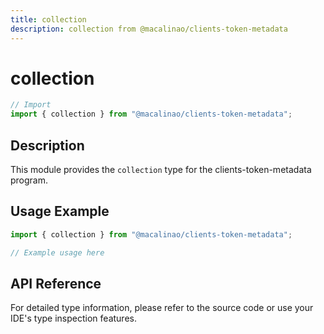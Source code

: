 ```yaml
---
title: collection
description: collection from @macalinao/clients-token-metadata
---
```


# collection

```typescript
// Import
import { collection } from "@macalinao/clients-token-metadata";
```

## Description

This module provides the `collection` type for the clients-token-metadata program.

## Usage Example

```typescript
import { collection } from "@macalinao/clients-token-metadata";

// Example usage here
```

## API Reference

For detailed type information, please refer to the source code or use your IDE's type inspection features.
